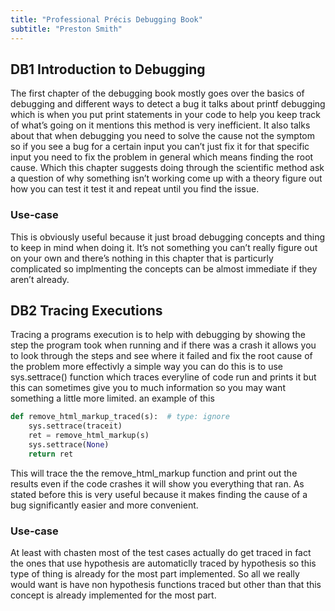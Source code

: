 ```yaml
---
title: "Professional Précis Debugging Book"
subtitle: "Preston Smith"
---
```


## **DB1** Introduction to Debugging

The first chapter of the debugging book mostly goes over the basics of debugging and different ways to detect a bug it talks
about printf debugging which is when you put print statements in your code to help you keep track of what's going on it mentions
this method is very inefficient. It also talks about that when debugging you need to solve the cause not the symptom so if you see
a bug for a certain input you can't just fix it for that specific input you need to fix the problem in general which means finding the
root cause. Which this chapter suggests doing through the scientific method ask a question of why something isn't working come up with
a theory figure out how you can test it test it and repeat until you find the issue.

### Use-case

This is obviously useful because it just broad debugging concepts and thing to keep in mind when doing it. It's not something you can't
really figure out on your own and there's nothing in this chapter that is particurly complicated so implmenting the concepts can be almost
immediate if they aren't already.

## **DB2** Tracing Executions

Tracing a programs execution is to help with debugging by showing the step the program took when running and if there was a crash it allows
you to look through the steps and see where it failed and fix the root cause of the problem more effectivly a simple way you can do this
is to use sys.settrace() function which traces everyline of code run and prints it but this can sometimes give you to much information so you
may want something a little more limited. an example of this

```python
def remove_html_markup_traced(s):  # type: ignore
    sys.settrace(traceit)
    ret = remove_html_markup(s)
    sys.settrace(None)
    return ret
```
This will trace the the remove_html_markup function and print out the results even if the code crashes it will show you everything that ran.
As stated before this is very useful because it makes finding the cause of a bug significantly easier and more convenient.

### Use-case

At least with chasten most of the test cases actually do get traced in fact the ones that use hypothesis are automaticlly traced by hypothesis so this type of thing is already for the most part implemented. So all we really would want is have non hypothesis functions traced but other than that this concept is already implemented for the most part.